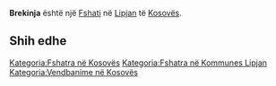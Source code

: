 {{Fshat në 
 | Emri                = Brekinja
 | Emri (Rasa dhanore) = 
 | Figura              = 
 | Shteti              = Kosovës
 | Komuna              = Lipjan
 | Kodi postar         = 
 | Sipërfaqja          = 
 | Popullsia           = 0
 | Regj. i popullsisë  = 
 | Dend. e popullsisë  = 
 | Faqja zyrtare       = 
 <!--- Koordinatat ----> 
 | Gjerësia            = 43.04722
 | Gjatësia            = 20.73167
 | Lartësia            = 
}}
'''Brekinja''' është një [[Fshati]] në [[ Lipjan ]] të [[ Kosovës ]].

<!-- == Gjeografia == -->
<!-- == Historia == -->
<!-- == Demografia == -->
== Shih edhe ==
{{Komuna Lipjan}}
{{Kosovo-Administrata-Cung}}

[[Kategoria:Fshatra në Kosovës]]
[[Kategoria:Fshatra në Kommunes Lipjan]]
[[Kategoria:Vendbanime në Kosovës]]
